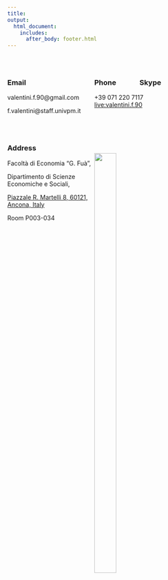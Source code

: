 ```yaml
---
title: 
output: 
  html_document:
    includes:
      after_body: footer.html
---
```


<p>&nbsp;</p>




<html>
<head>
<meta name="viewport" content="width=device-width, initial-scale=1">
<style>
* {
  box-sizing: border-box;
}

/* Create three equal columns that floats next to each other */
.column {
  float: left;
  width: 50%;
}

/* Clear floats after the columns */
.row:after {
  content: "";
  display: table;
  clear: both;
}
</style>
</head>
<body>


<div class="row">
  <div class="column">

### **Email** <i class="fa fa-envelope"></i> 

valentini.f.90@gmail.com

f.valentini@staff.univpm.it


<p>&nbsp;</p>


  </div>
  <div class="column" >

### **Phone** <i class="fa fa-phone-square"></i> &nbsp; &nbsp;&nbsp;&nbsp;&nbsp;&nbsp;  &nbsp; &nbsp;&nbsp; **Skype** <i class="fa fa-skype"></i>

+39 071 220 7117
&nbsp; &nbsp;&nbsp;&nbsp;&nbsp;&nbsp;&nbsp;&nbsp;&nbsp;&nbsp;&nbsp;&nbsp;&nbsp;&nbsp; [live:valentini.f.90](https://join.skype.com/invite/dG5n5L4TXASL){target="_blank"}

  </div>

</div>

</body>
</html>

<html>
<head>
<meta name="viewport" content="width=device-width, initial-scale=1">
<style>
* {
  box-sizing: border-box;
}

/* Create three equal columns that floats next to each other */
.column {
  float: left;
  width: 50%;
}

/* Clear floats after the columns */
.row:after {
  content: "";
  display: table;
  clear: both;
}
</style>
</head>
<body>


<div class="row">
  <div class="column">

### **Address** <i class="fa fa-address-card"></i> 


Facoltà di Economia “G. Fuà”,

Dipartimento di Scienze Economiche e Sociali,

[Piazzale R. Martelli 8, 60121, Ancona, Italy](https://goo.gl/maps/iDmPpE5DYWxUbGJN6){target="_blank"} 

Room P003-034


  </div>
  <div class="column" >
<p>&nbsp;</p>
   ![](01Piazzale.jpg){#id .class width=50% height=50%}
  </div>

</div>

</body>
</html>











